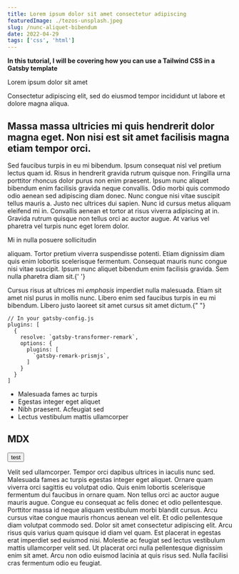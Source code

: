 ```yaml
---
title: Lorem ipsum dolor sit amet consectetur adipiscing
featuredImage: ./tezos-unsplash.jpeg
slug: /nunc-aliquet-bibendum
date: 2022-04-29
tags: ['css', 'html']
---
```


**In this tutorial, I will be covering how you can use a Tailwind CSS in a Gatsby template**

Lorem ipsum dolor sit amet

Consectetur adipiscing elit, sed do eiusmod tempor incididunt ut labore et dolore magna aliqua.

## Massa massa ultricies mi quis hendrerit dolor magna eget. Non nisi est sit amet facilisis magna etiam tempor orci.

Sed faucibus turpis in eu mi bibendum. Ipsum consequat nisl vel pretium lectus quam id. Risus in hendrerit gravida rutrum quisque non. Fringilla urna porttitor rhoncus dolor purus non enim praesent. Ipsum nunc aliquet bibendum enim facilisis gravida neque convallis. Odio morbi quis commodo odio aenean sed adipiscing diam donec. Nunc congue nisi vitae suscipit tellus mauris a. Justo nec ultrices dui sapien. Nunc id cursus metus aliquam eleifend mi in. Convallis aenean et tortor at risus viverra adipiscing at in. Gravida rutrum quisque non tellus orci ac auctor augue. At varius vel pharetra vel turpis nunc eget lorem dolor.

Mi in nulla posuere sollicitudin

aliquam. Tortor pretium viverra suspendisse potenti. Etiam dignissim diam quis enim
lobortis scelerisque fermentum. Consequat mauris nunc congue nisi vitae suscipit.
Ipsum nunc aliquet bibendum enim facilisis gravida. Sem nulla pharetra diam sit.{' '}

Cursus risus at ultrices mi _emphasis_ imperdiet nulla malesuada. Etiam
sit amet nisl purus in mollis nunc. Libero enim sed faucibus turpis in eu mi bibendum.
Libero justo laoreet sit amet cursus sit amet dictum.{" "}

```javascript{numberLines: true}
// In your gatsby-config.js
plugins: [
  {
    resolve: `gatsby-transformer-remark`,
    options: {
      plugins: [
        `gatsby-remark-prismjs`,
      ]
    }
  }
]
```

- Malesuada fames ac turpis
- Egestas integer eget aliquet
- Nibh praesent. Acfeugiat sed
- Lectus vestibulum mattis ullamcorper

## MDX

<button class="my-5 rounded bg-blue-500 py-2 px-4 font-bold uppercase text-white hover:bg-gray-500">
  test
</button>

Velit sed ullamcorper. Tempor orci dapibus ultrices in iaculis nunc sed. Malesuada
fames ac turpis egestas integer eget aliquet. Ornare quam viverra orci sagittis eu
volutpat odio. Quis enim lobortis scelerisque fermentum dui faucibus in ornare quam.
Non tellus orci ac auctor augue mauris augue. Congue eu consequat ac felis donec
et odio pellentesque. Porttitor massa id neque aliquam vestibulum morbi blandit cursus.
Arcu cursus vitae congue mauris rhoncus aenean vel elit. Et odio pellentesque diam
volutpat commodo sed. Dolor sit amet consectetur adipiscing elit. Arcu risus quis
varius quam quisque id diam vel quam. Est placerat in egestas erat imperdiet sed
euismod nisi. Molestie ac feugiat sed lectus vestibulum mattis ullamcorper velit
sed. Ut placerat orci nulla pellentesque dignissim enim sit amet. Arcu non odio euismod
lacinia at quis risus sed. Nulla facilisi cras fermentum odio eu feugiat.
